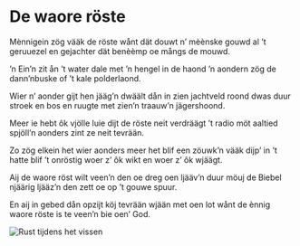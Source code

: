
# De waore röste

<PoemAudio src={fragment} performer={readers.ineke} />

<PoemText>

Mènnigein zög vääk de röste
wånt dät douwt n’ mèènske gouwd
al ’t geruuezel en gejachter
dät benèèmp oe mångs de mouwd.

’n Ein’n zit ån ’t water dale
met ’n hengel in de haond
’n aondern zög de dann’nbuske
of ’t kale polderlaond.

Wier n’ aonder gijt hen jääg’n
dwäält dån in zien jachtveld roond
dwas duur stroek en bos en ruugte
met zien’n traauw’n jägershoond.

Meer ie hebt ôk vjölle luie
dijt de röste neit verdräägt
’t radio möt aaltied spjöll’n
aonders zint ze neit tevrään.

Zo zög elkein het wier aonders
meer het blif een zöuwk’n vääk
dijp’ in ’t hatte blif ’t onröstig
woer z’ ôk wikt en woer z’ ôk wjäägt.

Aij de waore röst wilt veen’n
den oe dreg oen ljääv’n duur
möuj de Biebel njäärig ljääz’n
den zett oe op ’t gouwe spuur.

En aij in gebed dån opzijt
köj tevrään wjään met oen lot
wånt de ènnig waore röste
is te veen’n bie oen’ God.

</PoemText>

<Image src={rustTijdensHetVissen} alt="Rust tijdens het vissen" />
